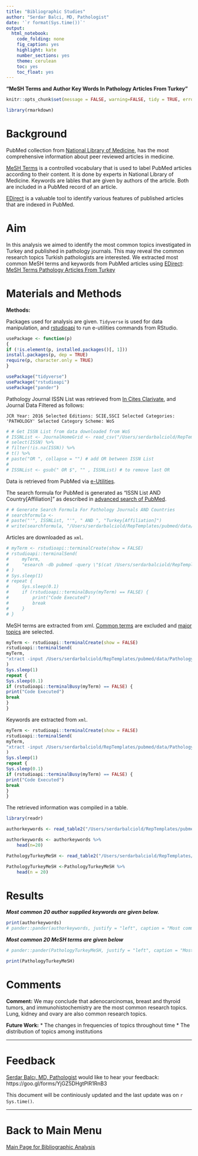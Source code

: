 ```yaml
---
title: "Bibliographic Studies"
author: "Serdar Balci, MD, Pathologist"
date: '`r format(Sys.time())`'
output: 
  html_notebook: 
    code_folding: none
    fig_caption: yes
    highlight: kate
    number_sections: yes
    theme: cerulean
    toc: yes
    toc_float: yes
---
```


**"MeSH Terms and Author Key Words In Pathology Articles From Turkey"**



```r
knitr::opts_chunk$set(message = FALSE, warning=FALSE, tidy = TRUE, error = TRUE)
```

```r
library(rmarkdown)
```


# Background

PubMed collection from [National Library of Medicine](https://www.ncbi.nlm.nih.gov/pubmed/), has the most comprehensive information about peer reviewed articles in medicine.

[MeSH Terms](https://www.nlm.nih.gov/pubs/factsheets/mesh.html) is a controlled vocabulary that is used to label PubMed articles according to their content. It is done by experts in National Library of Medicine. Keywords are lables that are given by authors of the article. Both are included in a PubMed record of an article.

[EDirect](https://dataguide.nlm.nih.gov/edirect/install.html) is a valuable tool to identify various features of published articles that are indexed in PubMed.

# Aim

In this analysis we aimed to identify the most common topics investigated in Turkey and published in pathology journals. This may reveal the common research topics Turkish pathologists are interested. We extracted most common MeSH terms and keywords from PubMed articles using [EDirect](https://dataguide.nlm.nih.gov/edirect/overview.html):
[MeSH Terms Pathology Articles From Turkey](https://sbalci.github.io/pubmed/MeSH_Terms_Pathology_Articles_From_Turkey.html)


# Materials and Methods

**Methods:**

Packages used for analysis are given. `Tidyverse` is used for data manipulation, and [rstudioapi](https://github.com/rstudio/rstudio/issues/2193) to run e-utilities commands from RStudio.


```r
usePackage <- function(p)
{
if (!is.element(p, installed.packages()[, 1]))
install.packages(p, dep = TRUE)
require(p, character.only = TRUE)
}

usePackage("tidyverse")
usePackage("rstudioapi")
usePackage("pander")
```


Pathology Journal ISSN List was retrieved from [In Cites Clarivate](https://jcr.incites.thomsonreuters.com/), and Journal Data Filtered as follows: 

`JCR Year: 2016 Selected Editions: SCIE,SSCI Selected Categories: 'PATHOLOGY' Selected Category Scheme: WoS`


```r
# # Get ISSN List from data downloaded from WoS
# ISSNList <- JournalHomeGrid <- read_csv("/Users/serdarbalciold/RepTemplates/pubmed/data/JournalHomeGrid.csv", skip = 1) %>%
# select(ISSN) %>%
# filter(!is.na(ISSN)) %>%
# t() %>%
# paste("OR ", collapse = "") # add OR between ISSN List
# 
# ISSNList <- gsub(" OR $", "" , ISSNList) # to remove last OR
```


Data is retrieved from PubMed via [e-Utilities](https://dataguide.nlm.nih.gov/).

The search formula for PubMed is generated as "ISSN List AND Country[Affiliation]" as described in [advanced search of PubMed](https://www.ncbi.nlm.nih.gov/pubmed/advanced).

```r
# # Generate Search Formula For Pathology Journals AND Countries
# searchformula <-
# paste("'", ISSNList, "'", " AND ", "Turkey[Affiliation]")
# write(searchformula, "/Users/serdarbalciold/RepTemplates/pubmed/data/searchformula.txt")
```

Articles are downloaded as `xml`.

```r
# myTerm <- rstudioapi::terminalCreate(show = FALSE)
# rstudioapi::terminalSend(
#     myTerm,
#     "esearch -db pubmed -query \"$(cat /Users/serdarbalciold/RepTemplates/pubmed/data/searchformula.txt)\" -datetype PDAT -mindate 1900 -maxdate 3000 | efetch -format xml > /Users/serdarbalciold/RepTemplates/pubmed/data/PathologyTurkey.xml \n"
# )
# Sys.sleep(1)
# repeat {
#     Sys.sleep(0.1)
#     if (rstudioapi::terminalBusy(myTerm) == FALSE) {
#         print("Code Executed")
#         break
#     }
# }
```


MeSH terms are extracted from xml. [Common terms](https://www.nlm.nih.gov/bsd/indexing/training/CHK_010.html) are excluded and [major topics](https://www.nlm.nih.gov/bsd/disted/meshtutorial/principlesofmedlinesubjectindexing/majortopics/) are selected.

```r
myTerm <- rstudioapi::terminalCreate(show = FALSE)
rstudioapi::terminalSend(
myTerm,
"xtract -input /Users/serdarbalciold/RepTemplates/pubmed/data/PathologyTurkey.xml -pattern MeshHeading -if DescriptorName@MajorTopicYN -equals Y -or QualifierName@MajorTopicYN -equals Y -element DescriptorName| grep -vxf /Users/serdarbalciold/RepTemplates/pubmed/data/checktags.txt | sort-uniq-count-rank > /Users/serdarbalciold/RepTemplates/pubmed/data/PathologyTurkeyMeSH.csv \n"
)
Sys.sleep(1)
repeat {
Sys.sleep(0.1)
if (rstudioapi::terminalBusy(myTerm) == FALSE) {
print("Code Executed")
break
}
}
```

Keywords are extracted from `xml`.

```r
myTerm <- rstudioapi::terminalCreate(show = FALSE)
rstudioapi::terminalSend(
myTerm,
"xtract -input /Users/serdarbalciold/RepTemplates/pubmed/data/PathologyTurkey.xml -pattern Keyword -element Keyword | sort-uniq-count-rank > /Users/serdarbalciold/RepTemplates/pubmed/data/authorkeywords.csv \n"
)
Sys.sleep(1)
repeat {
Sys.sleep(0.1)
if (rstudioapi::terminalBusy(myTerm) == FALSE) {
print("Code Executed")
break
}
}
```


The retrieved information was compiled in a table.

```r
library(readr)

authorkeywords <- read_table2("/Users/serdarbalciold/RepTemplates/pubmed/data/authorkeywords.csv", col_names = c("frequency", "author key word"))

authorkeywords <- authorkeywords %>% 
    head(n=20)

PathologyTurkeyMeSH <- read_table2("/Users/serdarbalciold/RepTemplates/pubmed/data/PathologyTurkeyMeSH.csv", col_names = c("frequency", "MeSH term"))

PathologyTurkeyMeSH <-PathologyTurkeyMeSH %>% 
    head(n = 20)
```

# Results

_**Most common 20 author supplied keywords are given below.**_

```r
print(authorkeywords)
# pander::pander(authorkeywords, justify = "left", caption = "Most common 20 author supplied keywords")
```

_**Most common 20 MeSH terms are given below**_

```r

# pander::pander(PathologyTurkeyMeSH, justify = "left", caption = "Most common 20 MeSH terms")

print(PathologyTurkeyMeSH)

```



# Comments

**Comment:**
We may conclude that adenocarcinomas, breast and thyroid tumors, and immunohistochemistry are the most common research topics. Lung, kidney and ovary are also common research topics.


**Future Work:**
* The changes in frequencies of topics throughout time
* The distribution of topics among institutions




---


# Feedback

[Serdar Balcı, MD, Pathologist](https://github.com/sbalci) would like to hear your feedback: https://goo.gl/forms/YjGZ5DHgtPlR1RnB3

This document will be continiously updated and the last update was on `r Sys.time()`.

---

# Back to Main Menu

[Main Page for Bibliographic Analysis](https://sbalci.github.io/pubmed/BibliographicStudies.html)